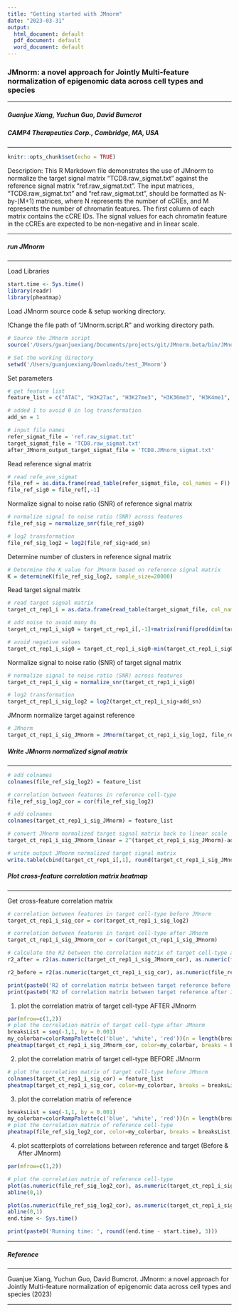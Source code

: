 ```yaml
---
title: "Getting started with JMnorm"
date: "2023-03-31"
output:
  html_document: default
  pdf_document: default
  word_document: default
---
```

### JMnorm: a novel approach for Jointly Multi-feature normalization of epigenomic data across cell types and species
***
##### Guanjue Xiang, Yuchun Guo, David Bumcrot
##### CAMP4 Therapeutics Corp., Cambridge, MA, USA

***

```r
knitr::opts_chunk$set(echo = TRUE)
```

Description: This R Markdown file demonstrates the use of JMnorm to normalize the target signal matrix "TCD8.raw_sigmat.txt" against the reference signal matrix "ref.raw_sigmat.txt". The input matrices, "TCD8.raw_sigmat.txt" and "ref.raw_sigmat.txt", should be formatted as N-by-(M+1) matrices, where N represents the number of cCREs, and M represents the number of chromatin features. The first column of each matrix contains the cCRE IDs. The signal values for each chromatin feature in the cCREs are expected to be non-negative and in linear scale.

***

##### run JMnorm
***
Load Libraries
```r
start.time <- Sys.time()
library(readr)
library(pheatmap)
```

Load JMnorm source code & setup working directory.

!Change the file path of "JMnorm.script.R" and working directory path.
```r
# Source the JMnorm script 
source('/Users/guanjuexiang/Documents/projects/git/JMnorm.beta/bin/JMnorm_core/JMnorm.script.R')

# Set the working directory
setwd('/Users/guanjuexiang/Downloads/test_JMnorm')
```

Set parameters
```r
# get feature list
feature_list = c("ATAC", "H3K27ac", "H3K27me3", "H3K36me3", "H3K4me1", "H3K4me3", "H3K9me3")

# added 1 to avoid 0 in log transformation
add_sn = 1

# input file names
refer_sigmat_file = 'ref.raw_sigmat.txt'
target_sigmat_file = 'TCD8.raw_sigmat.txt'
after_JMnorm_output_target_sigmat_file = 'TCD8.JMnorm_sigmat.txt'
```

Read reference signal matrix
```r
# read refe_ave_sigmat
file_ref = as.data.frame(read_table(refer_sigmat_file, col_names = F))
file_ref_sig0 = file_ref[,-1]
```

Normalize signal to noise ratio (SNR) of reference signal matrix
```r
# normalize signal to noise ratio (SNR) across features
file_ref_sig = normalize_snr(file_ref_sig0)

# log2 transformation
file_ref_sig_log2 = log2(file_ref_sig+add_sn)
```

Determine number of clusters in reference signal matrix
```r
# Determine the K value for JMnorm based on reference signal matrix
K = determineK(file_ref_sig_log2, sample_size=20000)
```

Read target signal matrix
```r
# read target signal matrix
target_ct_rep1_i = as.data.frame(read_table(target_sigmat_file, col_names = F))

# add noise to avoid many 0s
target_ct_rep1_i_sig0 = target_ct_rep1_i[,-1]+matrix(runif(prod(dim(target_ct_rep1_i)), min = -0.00001, max = 0.0001), nrow = dim(target_ct_rep1_i)[1])

# avoid negative values
target_ct_rep1_i_sig0 = target_ct_rep1_i_sig0-min(target_ct_rep1_i_sig0)
```

Normalize signal to noise ratio (SNR) of target signal matrix
```r
# normalize signal to noise ratio (SNR) across features
target_ct_rep1_i_sig = normalize_snr(target_ct_rep1_i_sig0)

# log2 transformation
target_ct_rep1_i_sig_log2 = log2(target_ct_rep1_i_sig+add_sn)
```

JMnorm normalize target against reference
```r
# JMnorm
target_ct_rep1_i_sig_JMnorm = JMnorm(target_ct_rep1_i_sig_log2, file_ref_sig_log2, K)
```

##### Write JMnorm normalized signal matrix
***
```r
# add colnames
colnames(file_ref_sig_log2) = feature_list

# correlation between features in reference cell-type
file_ref_sig_log2_cor = cor(file_ref_sig_log2)

# add colnames
colnames(target_ct_rep1_i_sig_JMnorm) = feature_list

# convert JMnorm normalized target signal matrix back to linear scale
target_ct_rep1_i_sig_JMnorm_linear = 2^(target_ct_rep1_i_sig_JMnorm)-add_sn

# write output JMnorm normalized target signal matrix
write.table(cbind(target_ct_rep1_i[,1], round(target_ct_rep1_i_sig_JMnorm_linear, 3)), after_JMnorm_output_target_sigmat_file, quote=F, col.names=F, row.names = F, sep='\t')
```


##### Plot cross-feature correlation matrix heatmap
*** 
Get cross-feature correlation matrix
```r
# correlation between features in target cell-type before JMnorm
target_ct_rep1_i_sig_cor = cor(target_ct_rep1_i_sig_log2)

# correlation between features in target cell-type after JMnorm
target_ct_rep1_i_sig_JMnorm_cor = cor(target_ct_rep1_i_sig_JMnorm)

# calculate the R2 between the correlation matrix of target cell-type and reference cell-type
r2_after = r2(as.numeric(target_ct_rep1_i_sig_JMnorm_cor), as.numeric(file_ref_sig_log2_cor))

r2_before = r2(as.numeric(target_ct_rep1_i_sig_cor), as.numeric(file_ref_sig_log2_cor))
```

```r
print(paste0('R2 of correlation matrix between target reference before JMnorm: ', r2_before))
print(paste0('R2 of correlation matrix between target reference after JMnorm: ', r2_after))
```


(1) plot the correlation matrix of target cell-type AFTER JMnorm
```r
par(mfrow=c(1,2))
# plot the correlation matrix of target cell-type after JMnorm
breaksList = seq(-1,1, by = 0.001)
my_colorbar=colorRampPalette(c('blue', 'white', 'red'))(n = length(breaksList))
pheatmap(target_ct_rep1_i_sig_JMnorm_cor, color=my_colorbar, breaks = breaksList, cluster_rows = F, cluster_cols = F, show_rownames = F, show_colnames = T, cex=1.2, main='Target Corr matrix (After JMnorm)')
```

(2) plot the correlation matrix of target cell-type BEFORE JMnorm
```r
# plot the correlation matrix of target cell-type before JMnorm
colnames(target_ct_rep1_i_sig_cor) = feature_list
pheatmap(target_ct_rep1_i_sig_cor, color=my_colorbar, breaks = breaksList, cluster_rows = F, cluster_cols = F, show_rownames = F, show_colnames = T, cex=1.2, main='Target Corr matrix (Before JMnorm)')
```

(3) plot the correlation matrix of reference
```r
breaksList = seq(-1,1, by = 0.001)
my_colorbar=colorRampPalette(c('blue', 'white', 'red'))(n = length(breaksList))
# plot the correlation matrix of reference cell-type
pheatmap(file_ref_sig_log2_cor, color=my_colorbar, breaks = breaksList, cluster_rows = F, cluster_cols = F, show_rownames = F, show_colnames = T, cex=1.2, main='Reference Corr matrix')
```

(4) plot scatterplots of correlations between reference and target (Before & After JMnorm)
```r
par(mfrow=c(1,2))

# plot the correlation matrix of reference cell-type
plot(as.numeric(file_ref_sig_log2_cor), as.numeric(target_ct_rep1_i_sig_JMnorm_cor), xlab='Reference', ylab='Target', xlim=c(-0.5,1), ylim=c(-0.5,1), main='After JMnorm', cex.axis=1.5)
abline(0,1)

plot(as.numeric(file_ref_sig_log2_cor), as.numeric(target_ct_rep1_i_sig_cor), xlab='Reference', ylab='Target', xlim=c(-0.5,1), ylim=c(-0.5,1), main='Before JMnorm', cex.axis=1.5)
abline(0,1)
end.time <- Sys.time()
```


```r
print(paste0('Running time: ', round((end.time - start.time), 3)))
```


***
##### Reference
*** 
Guanjue Xiang, Yuchun Guo, David Bumcrot. JMnorm: a novel approach for Jointly Multi-feature normalization of epigenomic data across cell types and species (2023)

***








